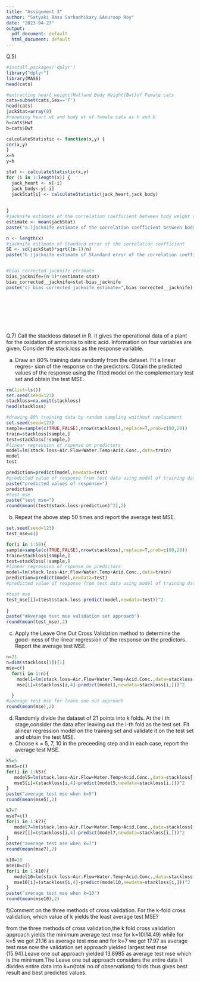 ```yaml
---
title: "Assignment 3"
author: "Satyaki Basu Sarbadhikary &Anuroop Roy"
date: "2023-04-27"
output:
  pdf_document: default
  html_document: default
---
```

Q.5)
```r
#install.packages('dplyr')
library("dplyr")
library(MASS)
head(cats)
```


```r
#extracting heart weight(Hwt)and Body Weight(Bwt)of Female cats
cats=subset(cats,Sex=='F')
head(cats)
jackStat=array(0)
#renaming heart wt and body wt of fwmale cats as h and b
h=cats$Hwt
b=cats$Bwt
```
```r
calculateStatistic <- function(x,y) {
cor(x,y)
}
x=h
y=b

stat <- calculateStatistic(x,y)
for (i in 1:length(x)) {
  jack_heart <- x[-i]
  jack_body<-y[-i]
  jackStat[i] <- calculateStatistic(jack_heart,jack_body)
  
  
}
#jacknife estimate of the correlation coefficient between body weight and heart weight 
estimate <- mean(jackStat)
paste("a.)jacknife estimate of the correlation coefficient between body weight       and heart weight= ",estimate)

n <- length(x)
#jacknife estimate of Standard error of the correlation coefficient 
SE <- sd(jackStat)*sqrt((n-1)/n)
paste("b.)jacknife estimate of Standard error of the correlation coefficient=",SE)


#bias corrected jacknife etrimate 
bias_jacknife=(n-1)*(estimate-stat)
bias_corrected__jacknife=stat-bias_jacknife
paste("c) bias corrected jacknife estimate=",bias_corrected__jacknife)









```
Q.7)
 Call the stackloss dataset in R. It gives the operational data of a plant for the
oxidation of ammonia to nitric acid. Information on four variables are given.
Consider the stack.loss as the response variable.


(a) Draw an 80% training data randomly from the dataset. Fit a linear regres-
sion of the response on the predictors. Obtain the predicted values of the 
response using the fitted model on the complementary test set and obtain
the test MSE.
```r
rm(list=ls())
set.seed(seed=123)
stackloss=na.omit(stackloss)
head(stackloss)


```
```r
#drawing 80% training data by random sampling wqithout replacement
set.seed(seed=123)
sample=sample(c(TRUE,FALSE),nrow(stackloss),replace=T,prob=c(80,20))
train=stackloss[sample,]
test=stackloss[!sample,]
#linear regression of rsponse on predictors
model=lm(stack.loss~Air.Flow+Water.Temp+Acid.Conc.,data=train)
model
test
```
```r


prediction=predict(model,newdata=test)
#predicted value of response from test data using model of training data
paste("predicted values of response=")
prediction
#test mse
paste("test mse=")
round(mean((test$stack.loss-prediction)^2),2)
```

(b) Repeat the above step 50 times and report the average test MSE.
```r
set.seed(seed=123)
test_mse=c()

for(i in 1:50){
sample=sample(c(TRUE,FALSE),nrow(stackloss),replace=T,prob=c(80,20))
train=stackloss[sample,]
test=stackloss[!sample,]
#linear regression of rsponse on predictors
model=lm(stack.loss~Air.Flow+Water.Temp+Acid.Conc.,data=train)
prediction=predict(model,newdata=test)
#predicted value of response from test data using model of training data

#test mse
test_mse[i]=(test$stack.loss-predict(model,newdata=test))^2
  
}
paste("#Average test mse validation set approach")
round(mean(test_mse),2)
```
(c) Apply the Leave One Out Cross Validation method to determine the good-
ness of the linear regression of the response on the predictors. Report the
average test MSE.
```r
n=21
n=dim(stackloss[1])[1]
mse=c()
  for(i in 1:n){
    model1=lm(stack.loss~Air.Flow+Water.Temp+Acid.Conc.,data=stackloss[-i,])
    mse[i]=(stackloss[i,4]-predict(model1,newdata=stackloss[i,]))^2

  }
#average test mse for leave one out approach
round(mean(mse),2)

```
(d) Randomly divide the dataset of 21 points into k folds. At the i
th stage,consider the data after leaving out the i-th fold as the test set. Fit alinear
regression model on the training set and validate it on the test set and
obtain the test MSE.
(e) Choose k = 5, 7, 10 in the preceeding step and in each case, report the
average test MSE.
```r
k5=5
mse5=c()
for(i in 1:k5){
   model5=lm(stack.loss~Air.Flow+Water.Temp+Acid.Conc.,data=stackloss[-i,])
   mse5[i]=(stackloss[i,4]-predict(model5,newdata=stackloss[i,]))^2
}
paste("average test mse when k=5")
round(mean(mse5),2)

k7=7
mse7=c()
for(i in 1:k7){
   model7=lm(stack.loss~Air.Flow+Water.Temp+Acid.Conc.,data=stackloss[-i,])
   mse7[i]=(stackloss[i,4]-predict(model7,newdata=stackloss[i,]))^2
}
paste("average test mse when k=7")
round(mean(mse7),2)

k10=10
mse10=c()
for(i in 1:k10){
   model10=lm(stack.loss~Air.Flow+Water.Temp+Acid.Conc.,data=stackloss[-i,])
   mse10[i]=(stackloss[i,4]-predict(model10,newdata=stackloss[i,]))^2
}
paste("average test mse when k=10")
round(mean(mse10),2)

```
f)Comment on the three methods of cross validation. For the k-fold cross
validation, which value of k yields the least average test MSE?

from the three methods of cross validation,the k fold cross validation approach yields the minimum average test mse for k=10(14.49) while for k=5 we got 21.16 as average test mse and for k=7 we got 17.97 as average test mse
now the validation set approach yielded largest test mse (15.94).Leave one out approach 
 yielded 13.8985 as average test mse which is the minimum.The Leave one out approach considers the entire data it divides entire data into k=n(total no.of observations) folds thus gives best result and best predicted values.
 

 

